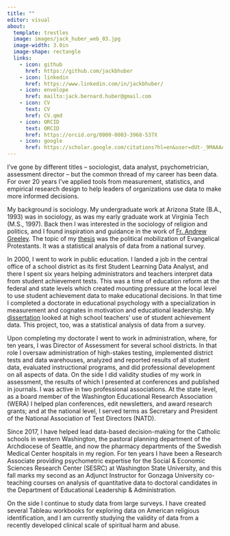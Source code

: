 ```yaml
---
title: ""
editor: visual
about: 
  template: trestles
  image: images/jack_huber_web_03.jpg
  image-width: 3.0in
  image-shape: rectangle
  links:
    - icon: github
      href: https://github.com/jackbhuber
    - icon: linkedin
      href: https://www.linkedin.com/in/jackbhuber/
    - icon: envelope
      href: mailto:jack.bernard.huber@gmail.com
    - icon: CV
      text: CV
      href: CV.qmd
    - icon: ORCID
      text: ORCID
      href: https://orcid.org/0000-0003-3968-537X
    - icon: google
      href: https://scholar.google.com/citations?hl=en&user=dUt-_9MAAAAJ&view_op=list_works&gmla=AJsN-F5ItHsXL2NzbPuomfVm6jO2FKvvwNDIQLS48WQwMDc8qF-fwqnUV95iJfCfNsf9IDbq3R1O4cHjP8RY4gMG8weuRyJlio-o0UUPJObSiBOCQJGJXNo
---
```


I've gone by different titles -- sociologist, data analyst, psychometrician, assessment director -- but the common thread of my career has been data. For over 20 years I've applied tools from measurement, statistics, and empirical research design to help leaders of organizations use data to make more informed decisions.

My background is sociology. My undergraduate work at Arizona State (B.A., 1993) was in sociology, as was my early graduate work at Virginia Tech (M.S., 1997). Back then I was interested in the sociology of religion and politics, and I found inspiration and guidance in the work of [Fr. Andrew Greeley](https://en.wikipedia.org/wiki/Andrew_Greeley). The topic of my [thesis](https://vtechworks.lib.vt.edu/handle/10919/41008) was the political mobilization of Evangelical Protestants. It was a statistical analysis of data from a national survey.

In 2000, I went to work in public education. I landed a job in the central office of a school district as its first Student Learning Data Analyst, and there I spent six years helping administrators and teachers interpret data from student achievement tests. This was a time of education reform at the federal and state levels which created mounting pressure at the local level to use student achievement data to make educational decisions. In that time I completed a doctorate in educational psychology with a specialization in measurement and cognates in motivation and educational leadership. My [dissertation](https://orbiscascade-washington.primo.exlibrisgroup.com/permalink/01ALLIANCE_UW/1juclfo/alma99122253190001452) looked at high school teachers' use of student achievement data. This project, too, was a statistical analysis of data from a survey.

Upon completing my doctorate I went to work in administration, where, for ten years, I was Director of Assessment for several school districts. In that role I oversaw administration of high-stakes testing, implemented district tests and data warehouses, analyzed and reported results of all student data, evaluated instructional programs, and did professional development on all aspects of data. On the side I did validity studies of my work in assessment, the results of which I presented at conferences and published in journals. I was active in two professional associations. At the state level, as a board member of the Washington Educational Research Association (WERA) I helped plan conferences, edit newsletters, and award research grants; and at the national level, I served terms as Secretary and President of the National Association of Test Directors (NATD).

Since 2017, I have helped lead data-based decision-making for the Catholic schools in western Washington, the pastoral planning department of the Archdiocese of Seattle, and now the pharmacy departments of the Swedish Medical Center hospitals in my region. For ten years I have been a Research Associate providing psychometric expertise for the Social & Economic Sciences Research Center (SESRC) at Washington State University, and this fall marks my second as an Adjunct Instructor for Gonzaga University co-teaching courses on analysis of quantitative data to doctoral candidates in the Department of Educational Leadership & Administration.

On the side I continue to study data from large surveys. I have created several Tableau workbooks for exploring data on American religious identification, and I am currently studying the validity of data from a recently developed clinical scale of spiritual harm and abuse.
